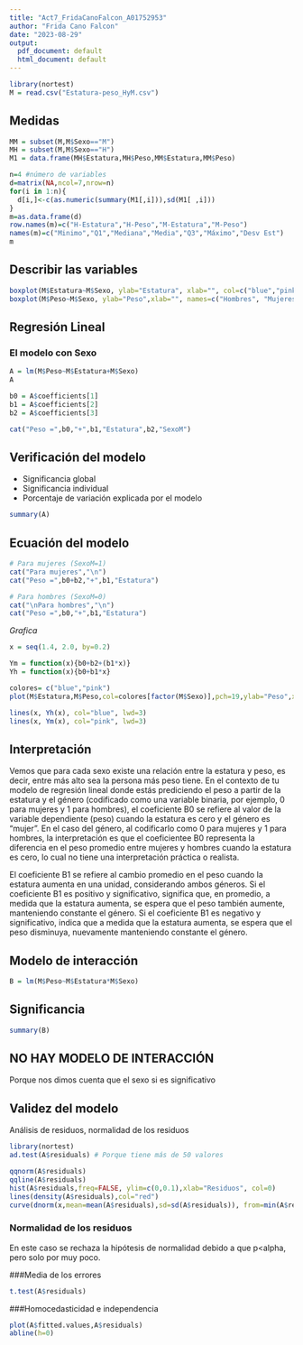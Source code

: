 ```yaml
---
title: "Act7_FridaCanoFalcon_A01752953"
author: "Frida Cano Falcon"
date: "2023-08-29"
output:
  pdf_document: default
  html_document: default
---
```

```r
library(nortest)
M = read.csv("Estatura-peso_HyM.csv")
```

## Medidas
```r
MM = subset(M,M$Sexo=="M")
MH = subset(M,M$Sexo=="H")
M1 = data.frame(MH$Estatura,MH$Peso,MM$Estatura,MM$Peso)

n=4 #número de variables
d=matrix(NA,ncol=7,nrow=n)
for(i in 1:n){
  d[i,]<-c(as.numeric(summary(M1[,i])),sd(M1[ ,i]))
}
m=as.data.frame(d)
row.names(m)=c("H-Estatura","H-Peso","M-Estatura","M-Peso")
names(m)=c("Minimo","Q1","Mediana","Media","Q3","Máximo","Desv Est")
m
```

## Describir las variables
```r
boxplot(M$Estatura~M$Sexo, ylab="Estatura", xlab="", col=c("blue","pink"), names=c("Hombres", "Mujeres"), main="Estatura")
boxplot(M$Peso~M$Sexo, ylab="Peso",xlab="", names=c("Hombres", "Mujeres"), col=c("blue","pink"), main="Peso")
```
## Regresión Lineal

### El modelo con Sexo
```r
A = lm(M$Peso~M$Estatura+M$Sexo)
A
```


```r
b0 = A$coefficients[1]
b1 = A$coefficients[2]
b2 = A$coefficients[3]

cat("Peso =",b0,"+",b1,"Estatura",b2,"SexoM")
```

## Verificación del modelo
* Significancia global
* Significancia individual
* Porcentaje de variación explicada por el modelo

```r
summary(A)
```

## Ecuación del modelo
```r
# Para mujeres (SexoM=1)
cat("Para mujeres","\n")
cat("Peso =",b0+b2,"+",b1,"Estatura")

# Para hombres (SexoM=0)
cat("\nPara hombres","\n")
cat("Peso =",b0,"+",b1,"Estatura")

```
*Grafica*
```r
x = seq(1.4, 2.0, by=0.2)

Ym = function(x){b0+b2+(b1*x)}
Yh = function(x){b0+b1*x}

colores= c("blue","pink")
plot(M$Estatura,M$Peso,col=colores[factor(M$Sexo)],pch=19,ylab="Peso",xlab="Estatura",main="Relación Peso vs Estatura")

lines(x, Yh(x), col="blue", lwd=3)
lines(x, Ym(x), col="pink", lwd=3)
```
## Interpretación
Vemos que para cada sexo existe una relación entre la estatura y peso, es decir, entre más alto sea la persona más peso tiene.
En el contexto de tu modelo de regresión lineal donde estás prediciendo el peso a partir de la estatura y el género (codificado como una variable binaria, por ejemplo, 0 para mujeres y 1 para hombres), el coeficiente B0 se refiere al valor de la variable dependiente (peso) cuando la estatura es cero y el género es "mujer".
En el caso del género, al codificarlo como 0 para mujeres y 1 para hombres, la interpretación es que el coeficientee B0 representa la diferencia en el peso promedio entre mujeres y hombres cuando la estatura es cero, lo cual no tiene una interpretación práctica o realista.

El coeficiente B1 se refiere al cambio promedio en el peso cuando la estatura aumenta en una unidad, considerando ambos géneros.
Si el coeficiente B1 es positivo y significativo, significa que, en promedio, a medida que la estatura aumenta, se espera que el peso también aumente, manteniendo constante el género. Si el coeficiente B1 es negativo y significativo, indica que a medida que la estatura aumenta, se espera que el peso disminuya, nuevamente manteniendo constante el género.

## Modelo de interacción
```r
B = lm(M$Peso~M$Estatura*M$Sexo)
```

## Significancia
```r
summary(B)
```
## NO HAY MODELO DE INTERACCIÓN
Porque nos dimos cuenta que el sexo si es significativo

## Validez del modelo

Análisis de residuos, normalidad de los residuos

```r
library(nortest)
ad.test(A$residuals) # Porque tiene más de 50 valores

qqnorm(A$residuals)
qqline(A$residuals)
hist(A$residuals,freq=FALSE, ylim=c(0,0.1),xlab="Residuos", col=0)
lines(density(A$residuals),col="red")
curve(dnorm(x,mean=mean(A$residuals),sd=sd(A$residuals)), from=min(A$residuals), to=max(A$residuals), add=TRUE, col="blue",lwd=2)
```
### Normalidad de los residuos
En este caso se rechaza la hipótesis de normalidad debido a que p<alpha, pero solo por muy poco.

###Media de los errores

```r
t.test(A$residuals)
```
###Homocedasticidad e independencia
```r
plot(A$fitted.values,A$residuals)
abline(h=0)
```